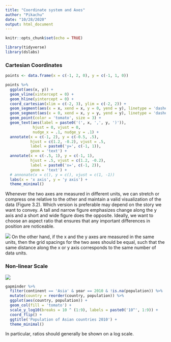 ---
title: "Coordinate system and Axes"
author: "Pikachu"
date: "10/28/2020"
output: html_document
---

```{r setup, include=FALSE}
knitr::opts_chunk$set(echo = TRUE)
```

```{r}
library(tidyverse)
library(dslabs)
```

### Cartesian Coordinates

```{r}
points <- data.frame(x = c(-1, 2, 0), y = c(-1, 1, 0))

points %>% 
  ggplot(aes(x, y)) +
  geom_vline(xintercept = 0) +
  geom_hline(yintercept = 0) + 
  coord_cartesian(xlim = c(-2, 3), ylim = c(-2, 2)) +
  geom_segment(aes(x = x, xend = x, y = 0, yend = y), linetype = 'dashed') +
  geom_segment(aes(x = 0, xend = x, y = y, yend = y), linetype = 'dashed') +
  geom_point(color = 'tomato', size = 3) +
  geom_text(aes(label = paste0('(', x, ',', y, ')')),
            hjust = 0, vjust = 0, 
            nudge_x = .1, nudge_y = .1) +
  annotate(x = c(-1, 2), y = c(-0.5, .5), 
           hjust = c(1.2, -0.2), vjust = .5,  
           label = paste0('y=', c(-1, 1)),
           geom = 'text') +
  annotate(x = c(-.5, 1), y = c(-1, 1), 
           hjust = .5, vjust = c(1.2, -0.2),  
           label = paste0('x=', c(-1, 2)),
           geom = 'text') +
  # annonate(x = c(), y = c(), vjust = c(1, -1))
  labs(x = 'x axis', y = 'y axis') + 
  theme_minimal()
```
Whenever the two axes are measured in different units, we can stretch or compress one relative to the other and maintain a valid visualization of the data (Figure 3.2). Which version is preferable may depend on the story we want to convey. A tall and narrow figure emphasizes change along the y axis and a short and wide figure does the opposite. Ideally, we want to choose an aspect ratio that ensures that any important differences in position are noticeable.

![](https://clauswilke.com/dataviz/coordinate_systems_axes_files/figure-html/temperature-normals-Houston-1.png)
On the other hand, if the x and the y axes are measured in the same units, then the grid spacings for the two axes should be equal, such that the same distance along the x or y axis corresponds to the same number of data units.

### Non-linear Scale
![](https://clauswilke.com/dataviz/coordinate_systems_axes_files/figure-html/linear-log-scales-1.png)

```{r}
gapminder %>%
  filter(continent == 'Asia' & year == 2010 & !is.na(population)) %>%
  mutate(country = reorder(country, population)) %>%
  ggplot(aes(country, population)) +
  geom_col(fill = 'tomato') +
  scale_y_log10(breaks = 10 ^ (1:9), labels = paste0('10^', 1:9)) +
  coord_flip() +
  ggtitle('Population of Asian countries 2010') +
  theme_minimal() 
```

 In particular, ratios should generally be shown on a log scale.